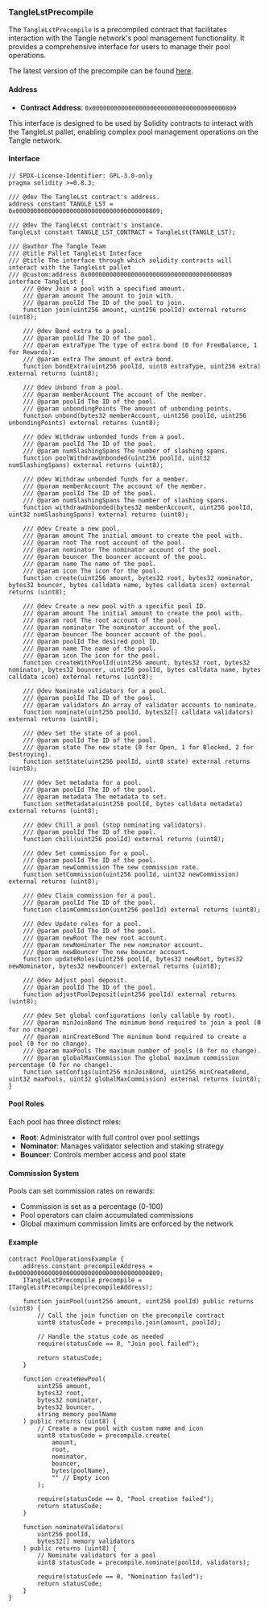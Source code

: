 ### TangleLstPrecompile

The `TangleLstPrecompile` is a precompiled contract that facilitates interaction with the Tangle network's pool management functionality. It provides a comprehensive interface for users to manage their pool operations.

The latest version of the precompile can be found [here](https://github.com/tangle-network/tangle/blob/main/precompiles/tangle-lst/TangleLst.sol).

#### Address

- **Contract Address**: `0x0000000000000000000000000000000000000809`

This interface is designed to be used by Solidity contracts to interact with the TangleLst pallet, enabling complex pool management operations on the Tangle network.

#### Interface

```solidity
// SPDX-License-Identifier: GPL-3.0-only
pragma solidity >=0.8.3;

/// @dev The TangleLst contract's address.
address constant TANGLE_LST = 0x0000000000000000000000000000000000000809;

/// @dev The TangleLst contract's instance.
TangleLst constant TANGLE_LST_CONTRACT = TangleLst(TANGLE_LST);

/// @author The Tangle Team
/// @title Pallet TangleLst Interface
/// @title The interface through which solidity contracts will interact with the TangleLst pallet
/// @custom:address 0x0000000000000000000000000000000000000809
interface TangleLst {
    /// @dev Join a pool with a specified amount.
    /// @param amount The amount to join with.
    /// @param poolId The ID of the pool to join.
    function join(uint256 amount, uint256 poolId) external returns (uint8);

    /// @dev Bond extra to a pool.
    /// @param poolId The ID of the pool.
    /// @param extraType The type of extra bond (0 for FreeBalance, 1 for Rewards).
    /// @param extra The amount of extra bond.
    function bondExtra(uint256 poolId, uint8 extraType, uint256 extra) external returns (uint8);

    /// @dev Unbond from a pool.
    /// @param memberAccount The account of the member.
    /// @param poolId The ID of the pool.
    /// @param unbondingPoints The amount of unbonding points.
    function unbond(bytes32 memberAccount, uint256 poolId, uint256 unbondingPoints) external returns (uint8);

    /// @dev Withdraw unbonded funds from a pool.
    /// @param poolId The ID of the pool.
    /// @param numSlashingSpans The number of slashing spans.
    function poolWithdrawUnbonded(uint256 poolId, uint32 numSlashingSpans) external returns (uint8);

    /// @dev Withdraw unbonded funds for a member.
    /// @param memberAccount The account of the member.
    /// @param poolId The ID of the pool.
    /// @param numSlashingSpans The number of slashing spans.
    function withdrawUnbonded(bytes32 memberAccount, uint256 poolId, uint32 numSlashingSpans) external returns (uint8);

    /// @dev Create a new pool.
    /// @param amount The initial amount to create the pool with.
    /// @param root The root account of the pool.
    /// @param nominator The nominator account of the pool.
    /// @param bouncer The bouncer account of the pool.
    /// @param name The name of the pool.
    /// @param icon The icon for the pool.
    function create(uint256 amount, bytes32 root, bytes32 nominator, bytes32 bouncer, bytes calldata name, bytes calldata icon) external returns (uint8);

    /// @dev Create a new pool with a specific pool ID.
    /// @param amount The initial amount to create the pool with.
    /// @param root The root account of the pool.
    /// @param nominator The nominator account of the pool.
    /// @param bouncer The bouncer account of the pool.
    /// @param poolId The desired pool ID.
    /// @param name The name of the pool.
    /// @param icon The icon for the pool.
    function createWithPoolId(uint256 amount, bytes32 root, bytes32 nominator, bytes32 bouncer, uint256 poolId, bytes calldata name, bytes calldata icon) external returns (uint8);

    /// @dev Nominate validators for a pool.
    /// @param poolId The ID of the pool.
    /// @param validators An array of validator accounts to nominate.
    function nominate(uint256 poolId, bytes32[] calldata validators) external returns (uint8);

    /// @dev Set the state of a pool.
    /// @param poolId The ID of the pool.
    /// @param state The new state (0 for Open, 1 for Blocked, 2 for Destroying).
    function setState(uint256 poolId, uint8 state) external returns (uint8);

    /// @dev Set metadata for a pool.
    /// @param poolId The ID of the pool.
    /// @param metadata The metadata to set.
    function setMetadata(uint256 poolId, bytes calldata metadata) external returns (uint8);

    /// @dev Chill a pool (stop nominating validators).
    /// @param poolId The ID of the pool.
    function chill(uint256 poolId) external returns (uint8);

    /// @dev Set commission for a pool.
    /// @param poolId The ID of the pool.
    /// @param newCommission The new commission rate.
    function setCommission(uint256 poolId, uint32 newCommission) external returns (uint8);

    /// @dev Claim commission for a pool.
    /// @param poolId The ID of the pool.
    function claimCommission(uint256 poolId) external returns (uint8);

    /// @dev Update roles for a pool.
    /// @param poolId The ID of the pool.
    /// @param newRoot The new root account.
    /// @param newNominator The new nominator account.
    /// @param newBouncer The new bouncer account.
    function updateRoles(uint256 poolId, bytes32 newRoot, bytes32 newNominator, bytes32 newBouncer) external returns (uint8);

    /// @dev Adjust pool deposit.
    /// @param poolId The ID of the pool.
    function adjustPoolDeposit(uint256 poolId) external returns (uint8);

    /// @dev Set global configurations (only callable by root).
    /// @param minJoinBond The minimum bond required to join a pool (0 for no change).
    /// @param minCreateBond The minimum bond required to create a pool (0 for no change).
    /// @param maxPools The maximum number of pools (0 for no change).
    /// @param globalMaxCommission The global maximum commission percentage (0 for no change).
    function setConfigs(uint256 minJoinBond, uint256 minCreateBond, uint32 maxPools, uint32 globalMaxCommission) external returns (uint8);
}
```

#### Pool Roles

Each pool has three distinct roles:
- **Root**: Administrator with full control over pool settings
- **Nominator**: Manages validator selection and staking strategy
- **Bouncer**: Controls member access and pool state

#### Commission System

Pools can set commission rates on rewards:
- Commission is set as a percentage (0-100)
- Pool operators can claim accumulated commissions
- Global maximum commission limits are enforced by the network

#### Example

```solidity
contract PoolOperationsExample {
    address constant precompileAddress = 0x0000000000000000000000000000000000000809;
    ITangleLstPrecompile precompile = ITangleLstPrecompile(precompileAddress);

    function joinPool(uint256 amount, uint256 poolId) public returns (uint8) {
        // Call the join function on the precompile contract
        uint8 statusCode = precompile.join(amount, poolId);

        // Handle the status code as needed
        require(statusCode == 0, "Join pool failed");

        return statusCode;
    }

    function createNewPool(
        uint256 amount,
        bytes32 root,
        bytes32 nominator,
        bytes32 bouncer,
        string memory poolName
    ) public returns (uint8) {
        // Create a new pool with custom name and icon
        uint8 statusCode = precompile.create(
            amount,
            root,
            nominator,
            bouncer,
            bytes(poolName),
            "" // Empty icon
        );

        require(statusCode == 0, "Pool creation failed");
        return statusCode;
    }

    function nominateValidators(
        uint256 poolId,
        bytes32[] memory validators
    ) public returns (uint8) {
        // Nominate validators for a pool
        uint8 statusCode = precompile.nominate(poolId, validators);
        
        require(statusCode == 0, "Nomination failed");
        return statusCode;
    }
}
```
